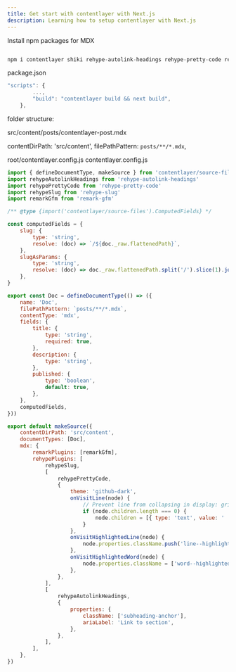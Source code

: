 ```yaml
---
title: Get start with contentlayer with Next.js
description: Learning how to setup contentlayer with Next.js
---
```


Install npm packages for MDX

```javascript

npm i contentlayer shiki rehype-autolink-headings rehype-pretty-code rehype-slug remark-gfm

```

package.json

```javascript
"scripts": {
		...,
		"build": "contentlayer build && next build",
	},
```

folder structure:

src/content/posts/contentlayer-post.mdx

contentDirPath: 'src/content',
filePathPattern: `posts/**/*.mdx`,


root/contentlayer.config.js
contentlayer.config.js

```javascript
import { defineDocumentType, makeSource } from 'contentlayer/source-files'
import rehypeAutolinkHeadings from 'rehype-autolink-headings'
import rehypePrettyCode from 'rehype-pretty-code'
import rehypeSlug from 'rehype-slug'
import remarkGfm from 'remark-gfm'

/** @type {import('contentlayer/source-files').ComputedFields} */

const computedFields = {
	slug: {
		type: 'string',
		resolve: (doc) => `/${doc._raw.flattenedPath}`,
	},
	slugAsParams: {
		type: 'string',
		resolve: (doc) => doc._raw.flattenedPath.split('/').slice(1).join('/'),
	},
}

export const Doc = defineDocumentType(() => ({
	name: 'Doc',
	filePathPattern: `posts/**/*.mdx`,
	contentType: 'mdx',
	fields: {
		title: {
			type: 'string',
			required: true,
		},
		description: {
			type: 'string',
		},
		published: {
			type: 'boolean',
			default: true,
		},
	},
	computedFields,
}))

export default makeSource({
	contentDirPath: 'src/content',
	documentTypes: [Doc],
	mdx: {
		remarkPlugins: [remarkGfm],
		rehypePlugins: [
			rehypeSlug,
			[
				rehypePrettyCode,
				{
					theme: 'github-dark',
					onVisitLine(node) {
						// Prevent line from collapsing in display: grid mode, and allow empty lines to be copy/pasted
						if (node.children.length === 0) {
							node.children = [{ type: 'text', value: ' ' }]
						}
					},
					onVisitHighlightedLine(node) {
						node.properties.className.push('line--highlighted')
					},
					onVisitHighlightedWord(node) {
						node.properties.className = ['word--highlighted']
					},
				},
			],
			[
				rehypeAutolinkHeadings,
				{
					properties: {
						className: ['subheading-anchor'],
						ariaLabel: 'Link to section',
					},
				},
			],
		],
	},
})
```